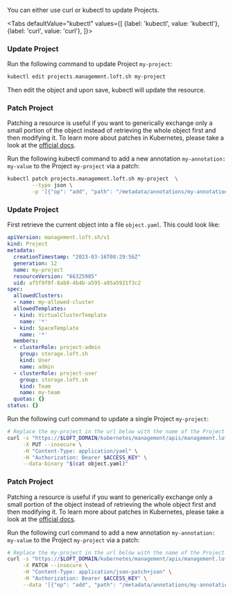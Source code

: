 

You can either use curl or kubectl to update Projects.

<Tabs
    defaultValue="kubectl"
    values={[
      {label: 'kubectl', value: 'kubectl'},
      {label: 'curl', value: 'curl'},
    ]}>
  <TabItem value="kubectl">


### Update Project

Run the following command to update Project `my-project`:
```bash
kubectl edit projects.management.loft.sh my-project 
```

Then edit the object and upon save, kubectl will update the resource.

### Patch Project

Patching a resource is useful if you want to generically exchange only a small portion of the object instead of retrieving the whole object first and then modifying it.
To learn more about patches in Kubernetes, please take a look at the [official docs](https://kubernetes.io/docs/tasks/manage-kubernetes-objects/update-api-object-kubectl-patch/#use-a-json-merge-patch-to-update-a-deployment).

Run the following kubectl command to add a new annotation `my-annotation: my-value` to the Project `my-project` via a patch:
```bash
kubectl patch projects.management.loft.sh my-project  \
        --type json \
        -p '[{"op": "add", "path": "/metadata/annotations/my-annotation", "value": "my-value"}]'
```


  </TabItem>
  <TabItem value="curl">


### Update Project

First retrieve the current object into a file `object.yaml`. This could look like:
```yaml
apiVersion: management.loft.sh/v1
kind: Project
metadata:
  creationTimestamp: "2023-03-16T08:29:56Z"
  generation: 12
  name: my-project
  resourceVersion: "66325905"
  uid: af5f9f0f-8ab9-4b4b-a595-a95a5921f3c2
spec:
  allowedClusters:
  - name: my-allowed-cluster
  allowedTemplates:
  - kind: VirtualClusterTemplate
    name: '*'
  - kind: SpaceTemplate
    name: '*'
  members:
  - clusterRole: project-admin
    group: storage.loft.sh
    kind: User
    name: admin
  - clusterRole: project-user
    group: storage.loft.sh
    kind: Team
    name: my-team
  quotas: {}
status: {}

```

Run the following curl command to update a single Project `my-project`:
```bash
# Replace the my-project in the url below with the name of the Project you want to update
curl -s "https://$LOFT_DOMAIN/kubernetes/management/apis/management.loft.sh/v1/projects/my-project" \
     -X PUT --insecure \
     -H "Content-Type: application/yaml" \
     -H "Authorization: Bearer $ACCESS_KEY" \
     --data-binary "$(cat object.yaml)"
```

### Patch Project

Patching a resource is useful if you want to generically exchange only a small portion of the object instead of retrieving the whole object first and then modifying it.
To learn more about patches in Kubernetes, please take a look at the [official docs](https://kubernetes.io/docs/tasks/manage-kubernetes-objects/update-api-object-kubectl-patch/#use-a-json-merge-patch-to-update-a-deployment).

Run the following curl command to add a new annotation `my-annotation: my-value` to the Project `my-project` via a patch:
```bash
# Replace the my-project in the url below with the name of the Project you want to update
curl -s "https://$LOFT_DOMAIN/kubernetes/management/apis/management.loft.sh/v1/projects/my-project" \
     -X PATCH --insecure \
     -H "Content-Type: application/json-patch+json" \
     -H "Authorization: Bearer $ACCESS_KEY" \
     --data '[{"op": "add", "path": "/metadata/annotations/my-annotation", "value": "my-value"}]'
```


  </TabItem>
</Tabs>
